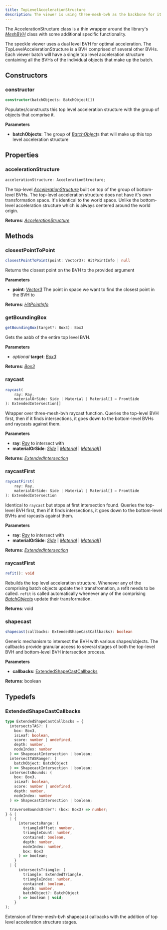 ```yaml
---
title: TopLevelAccelerationStructure
description: The viewer is using three-mesh-bvh as the backbone for it's BVH implementation. 
---
```


The AccelerationStructure class is a thin wrapper around the library's [_MeshBVH_](https://threejs.org/docs/index.html?q=box#api/en/math/Box3) class with some additional specific functionality.

The speckle viewer uses a dual level BVH for optimal acceleration. The TopLevelAccelerationStructure is a BVH comprised of several other BVHs. Each viewer batch will have a single top level acceleration structure containing all the BVHs of the individual objects that make up the batch.

## Constructors

### constructor

```typescript
constructor(batchObjects: BatchObject[])
```

Populates/constructs this top level acceleration structure with the group of objects that comprise it.

**Parameters**

- **batchObjects**: The group of [_BatchObject_](/dev/viewer/batch-object-api)s that will make up this top level acceleration structure

## Properties

### accelerationStructure

```typescript
accelerationStructure: AccelerationStructure;
```

The top-level [_AccelerationStructure_](/dev/viewer/acceleration-structure-api) built on top of the group of bottom-level BVHs.
<Warning>
The top-level acceleration structure does not have it's own transformation space. It's identical to the world space. Unlike the bottom-level acceleration structure which is always centered around the world origin.
</Warning>

**Returns**: [_AccelerationStructure_](/dev/viewer/acceleration-structure-api)

## Methods

### closestPointToPoint

```typescript
closestPointToPoint(point: Vector3): HitPointInfo | null
```

Returns the closest point on the BVH to the provided argument

**Parameters**

- **point**: [_Vector3_](https://threejs.org/docs/index.html?q=box3#api/en/math/Vector3) The point in space we want to find the closest point in the BVH to

**Returns**: [_HitPointInfo_](https://github.com/gkjohnson/three-mesh-bvh/blob/be976e6746123f37faa8527b63c13cec9782253c/src/index.d.ts#L17)


### getBoundingBox

```typescript
getBoundingBox(target?: Box3): Box3
```

Gets the aabb of the entire top level BVH.

**Parameters**

- _optional_ **target**: [_Box3_](https://threejs.org/docs/index.html?q=box3#api/en/math/Box3)

**Returns**: [_Box3_](https://threejs.org/docs/index.html?q=box3#api/en/math/Box3)

### raycast

```typescript
raycast(
    ray: Ray,
    materialOrSide: Side | Material | Material[] = FrontSide
): ExtendedIntersection[]
```

Wrapper over three-mesh-bvh raycast function. Queries the top-level BVH first, then if it finds intersections, it goes down to the bottom-level BVHs and raycasts against them.

**Parameters**

- **ray**: [_Ray_](https://threejs.org/docs/index.html?q=ray#api/en/math/Ray) to intersect with
- **materialOrSide**: [_Side_](https://threejs.org/docs/index.html?q=Materia#api/en/constants/Materials) | [_Material_](https://threejs.org/docs/index.html?q=Materia#api/en/materials/Material) | [_Material[]_](https://threejs.org/docs/index.html?q=Materia#api/en/materials/Material)

**Returns**: [_ExtendedIntersection_](/dev/viewer/top-level-acceleration-structure-api#extendedintersection)

### raycastFirst

```typescript
raycastFirst(
    ray: Ray,
    materialOrSide: Side | Material | Material[] = FrontSide
): ExtendedIntersection
```

Identical to `raycast` but stops at first intersection found. Queries the top-level BVH first, then if it finds intersections, it goes down to the bottom-level BVHs and raycasts against them.

**Parameters**

- **ray**: [_Ray_](https://threejs.org/docs/index.html?q=ray#api/en/math/Ray) to intersect with
- **materialOrSide**: [_Side_](https://threejs.org/docs/index.html?q=Materia#api/en/constants/Materials) | [_Material_](https://threejs.org/docs/index.html?q=Materia#api/en/materials/Material) | [_Material[]_](https://threejs.org/docs/index.html?q=Materia#api/en/materials/Material)

**Returns**: [_ExtendedIntersection_](/dev/viewer/top-level-acceleration-structure-api#extendedintersection)

### raycastFirst

```typescript
refit(): void
```

Rebuilds the top level acceleration structure. Whenever any of the comprising batch objects update their transfromation, a refit needs to be called.
<Tip>
`refit` is called automatically whenever any of the comprising [_BatchObjects_](/dev/viewer/batch-object-api) update their transformation.
</Tip>

**Returns**: void

### shapecast

```typescript
shapecast(callbacks: ExtendedShapeCastCallbacks): boolean
```

Generic mechanism to intersect the BVH with various shapes/objects. The callbacks provide granular access to several stages of both the top-level BVH and bottom-level BVH intersection process.

**Parameters**

- **callbacks**: [ExtendedShapeCastCallbacks](/dev/viewer/top-level-acceleration-structure-api#extendedshapecastcallbacks)

**Returns**: boolean

## Typedefs

### ExtendedShapeCastCallbacks

```typescript
type ExtendedShapeCastCallbacks = {
  intersectsTAS?: (
    box: Box3,
    isLeaf: boolean,
    score: number | undefined,
    depth: number,
    nodeIndex: number
  ) => ShapecastIntersection | boolean;
  intersectTASRange?: (
    batchObject: BatchObject
  ) => ShapecastIntersection | boolean;
  intersectsBounds: (
    box: Box3,
    isLeaf: boolean,
    score: number | undefined,
    depth: number,
    nodeIndex: number
  ) => ShapecastIntersection | boolean;

  traverseBoundsOrder?: (box: Box3) => number;
} & (
  | {
      intersectsRange: (
        triangleOffset: number,
        triangleCount: number,
        contained: boolean,
        depth: number,
        nodeIndex: number,
        box: Box3
      ) => boolean;
    }
  | {
      intersectsTriangle: (
        triangle: ExtendedTriangle,
        triangleIndex: number,
        contained: boolean,
        depth: number,
        batchObject?: BatchObject
      ) => boolean | void;
    }
);
```

Extension of three-mesh-bvh shapecast callbacks with the addition of top level acceleration structure stages.
